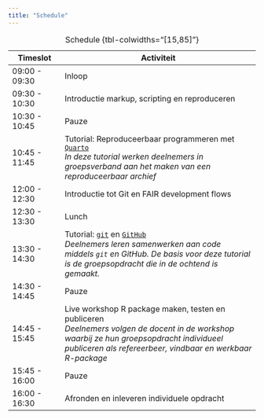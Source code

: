 ```yaml
---
title: "Schedule"
---
```


| Timeslot      | Activiteit                                             |
|---------------|--------------------------------------------------------|
| 09:00 - 09:30 | Inloop                                                 |
| 09:30 - 10:30 | Introductie markup, scripting en reproduceren          |
| 10:30 - 10:45 | Pauze                                                  |
| 10:45 - 11:45 | Tutorial: Reproduceerbaar programmeren met [`Quarto`](https://quarto.org) <br> *In deze tutorial werken deelnemers in groepsverband aan het maken van een reproduceerbaar archief*             |
| 12:00 - 12:30 | Introductie tot Git en FAIR development flows          |
| 12:30 - 13:30 | Lunch                                                  |
| 13:30 - 14:30 | Tutorial: [`git`](https://git-scm.com) en [`GitHub`](https://github.com) <br> *Deelnemers leren samenwerken aan code middels `git` en GitHub. De basis voor deze tutorial is de groepsopdracht die in de ochtend is gemaakt.* |
| 14:30 - 14:45 | Pauze                                                  |
| 14:45 - 15:45 | Live workshop R package maken, testen en publiceren <br> *Deelnemers volgen de docent in de workshop waarbij ze hun groepsopdracht individueel publiceren als refereerbeer, vindbaar en werkbaar R-package* |
| 15:45 - 16:00 | Pauze                                                  |
| 16:00 - 16:30 | Afronden en inleveren individuele opdracht             |

: Schedule {tbl-colwidths="[15,85]"}